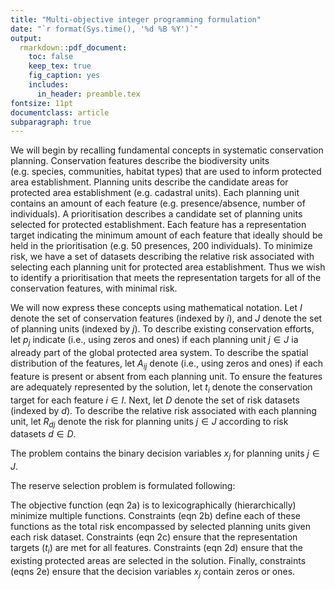 ```yaml
---
title: "Multi-objective integer programming formulation"
date: "`r format(Sys.time(), '%d %B %Y')`"
output:
  rmarkdown::pdf_document:
    toc: false
    keep_tex: true
    fig_caption: yes
    includes:
      in_header: preamble.tex
fontsize: 11pt
documentclass: article
subparagraph: true
---
```


We will begin by recalling fundamental concepts in systematic conservation planning. Conservation features describe the biodiversity units (e.g. species, communities, habitat types) that are used to inform protected area establishment. Planning units describe the candidate areas for protected area establishment (e.g. cadastral units). Each planning unit contains an amount of each feature (e.g. presence/absence, number of individuals). A prioritisation describes a candidate set of planning units selected for protected establishment. Each feature has a representation target indicating the minimum amount of each feature that ideally should be held in the prioritisation (e.g. 50 presences, 200 individuals). To minimize risk, we have a set of datasets describing the relative risk associated with selecting each planning unit for protected area establishment. Thus we wish to identify a prioritisation that meets the representation targets for all of the conservation features, with minimal risk.

We will now express these concepts using mathematical notation. Let $I$ denote the set of conservation features (indexed by $i$), and $J$ denote the set of planning units (indexed by $j$). To describe existing conservation efforts, let $p_j$ indicate (i.e., using zeros and ones) if each planning unit $j \in J$ ia already part of the global protected area system. To describe the spatial distribution of the features, let $A_{ij}$ denote (i.e., using zeros and ones) if each feature is present or absent from each planning unit. To ensure the features are adequately represented by the solution, let $t_i$ denote the conservation target for each feature $i \in I$. Next, let $D$ denote the set of risk datasets (indexed by $d$). To describe the relative risk associated with each planning unit, let $R_{dj}$ denote the risk for planning units $j \in J$ according to risk datasets $d \in D$.

\clearpage

The problem contains the binary decision variables $x_j$ for planning units $j \in J$.

\begin{align*}
x_j &=
\begin{cases}
1, \text{ if $j$ selected for prioritisation}, \tag{eqn 1a} \\
0, \text{ else }
\end{cases} \\
\end{align*}

The reserve selection problem is formulated following:

\begin{align*}
\text{lexmin } & f_1(x), f_2(x), \ldots f_D(x) & \tag{eqn 2a} \\
\text{subject to } & f_d(x) = \sum_{j \in J} R_{dj} x_j & \forall d \in D \tag{eqn 2b} \\
& \sum_{j \in J} A_{ij} \geq t_i & \forall i \in I \tag{eqn 2c} \\
& x_j \geq p_j & \forall j \in J \tag{eqn2d} \\
& x_j \in \{ 0, 1 \} & \forall j \in J \tag{eqn 2e} \\
\end{align*}

The objective function (eqn 2a) is to lexicographically (hierarchically) minimize multiple functions. Constraints (eqn 2b) define each of these functions as the total risk encompassed by selected planning units given each risk dataset. Constraints (eqn 2c) ensure that the representation targets ($t_i$) are met for all features. Constraints (eqn 2d) ensure that the existing protected areas are selected in the solution. Finally, constraints (eqns 2e) ensure that the decision variables $x_j$ contain zeros or ones.
